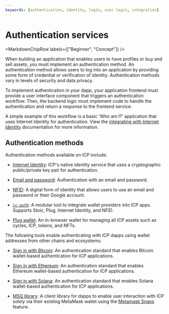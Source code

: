 ```yaml
---
keywords: [authentication, identity, login, user login, integration]
---
```



# Authentication services

<MarkdownChipRow labels={["Beginner", "Concept"]} />

When building an application that enables users to have profiles or buy and sell assets, you must implement an authentication method. An authentication method allows users to log into an application by providing some form of credential or verification of identity. Authentication methods vary in levels of security and data privacy.

To implement authentication in your dapp, your application frontend must provide a user interface component that triggers an authentication workflow. Then, the backend logic must implement code to handle the authentication and return a response to the frontend service.

A simple example of this workflow is a basic 'Who am I?' application that uses Internet Identity for authentication. View the [integrating with Internet Identity](/docs/current/building-dapps/authentication/integrate-internet-identity) documentation for more information.

## Authentication methods

Authentication methods available on ICP include:

- [Internet Identity](/docs/current/building-dapps/authentication/overview): ICP's native identity service that uses a cryptographic public/private key pair for authentication.

- [Email and password](https://nfid.one): Authentication with an email and password.

- [NFID](https://nfid.one/): A digital form of identity that allows users to use an email and password or their Google account.

- [`ic-auth`](https://github.com/id-daniel-mccoy/ic-auth): A modular tool to integrate wallet providers into ICP apps. Supports Stoic, Plug, Internet Identity, and NFID.

- [Plug wallet](https://docs.plugwallet.ooo/): An in-browser wallet for managing all ICP assets such as cycles, ICP, tokens, and NFTs.

The following tools enable authenticating with ICP dapps using wallet addresses from other chains and ecosystems:

- [Sign in with Bitcoin](https://github.com/AstroxNetwork/ic-siwb): An authentication standard that enables Bitcoin wallet-based authentication for ICP applications.

- [Sign in with Ethereum](https://github.com/kristoferlund/ic-siwe-react-demo-rust): An authentication standard that enables Ethereum wallet-based authentication for ICP applications.

- [Sign in with Solana](https://github.com/kristoferlund/ic-siws): An authentication standard that enables Solana wallet-based authentication for ICP applications.

- [MSQ library](https://icp.msq.tech/): A client library for dapps to enable user interaction with ICP solely via their existing MetaMask wallet using the [Metamask Snaps](https://metamask.io/snaps/) feature.

